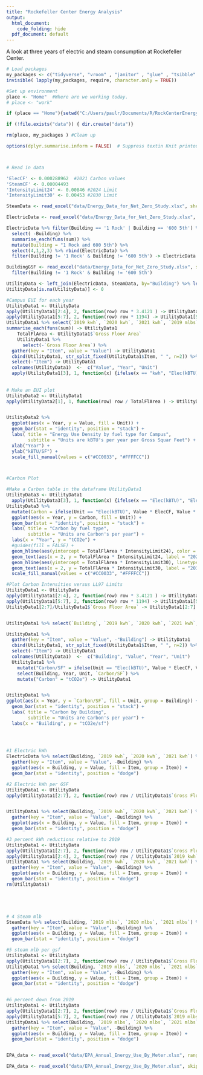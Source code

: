 ```yaml
---
title: "Rockefeller Center Energy Analysis"
output:
  html_document:
    code_folding: hide
  pdf_document: default
---
```


A look at three years of electric and steam consumption at Rockefeller Center. 



```r

# Load packages 
my_packages <- c("tidyverse", "vroom" , "janitor" , "glue" , "tsibble" , "tidytext","lubridate", "fable", "tsibbledata", "ggplot2", "forecast", "tseries", "rio", "zoo", "readxl", "tsibbledata", "knitr", "kableExtra", "formattable", "scales")
invisible( lapply(my_packages, require, character.only = TRUE))

#Set up environment 
place <- "Home"  #Where are we working today. 
# place <- "work"

if (place == "Home"){setwd("C:/Users/paulr/Documents/R/RockCenterEnergyAnalysis")} else {setwd("C:/Users/prode/Documents/R/RockCenterEnergyAnalysis")}

if (!file.exists("data")) { dir.create("data")}

rm(place, my_packages ) #Clean up

options(dplyr.summarise.inform = FALSE)  # Suppress textin Knit printout. 



# Read in data

'ElecCF' <- 0.000288962  #2021 Carbon values
'SteamCF' <- 0.00004493
'IntensityLimit24' <- 0.00846 #2024 Limit
'IntensityLimit30' <- 0.00453 #2030 Limit

SteamData <- read_excel("data/Energy_Data_for_Net_Zero_Study.xlsx", sheet = "Sheet1", range = "B2:G11" , col_names = TRUE, na = "NA", col_types = NULL ) %>%  select(-5,-6)

ElectricData <- read_excel("data/Energy_Data_for_Net_Zero_Study.xlsx", sheet = "Sheet1", range = "B13:G23" , col_names = TRUE, na = "NA", col_types = NULL ) %>% select(-5,-6)

ElectricData %>% filter(Building == '1 Rock' | Building == '600 5th') %>% 
  select( -Building) %>% 
  summarise_each(funs(sum)) %>% 
  mutate(Building = "1 Rock and 600 5th") %>% 
  select(4,1,2,3) %>% rbind(ElectricData) %>% 
  filter(Building != '1 Rock' & Building != '600 5th') -> ElectricData

BuildingGSF <- read_excel("data/Energy_Data_for_Net_Zero_Study.xlsx", sheet = "Sheet1", range = "B28:C39" , col_names = TRUE, na = "NA", col_types = NULL ) %>% 
  filter(Building != '1 Rock' & Building != '600 5th')

UtilityData <- left_join(ElectricData, SteamData, by="Building") %>% left_join(BuildingGSF, by="Building")
UtilityData[is.na(UtilityData)] <- 0

#Campus EUI for each year 
UtilityData1 <- UtilityData 
apply(UtilityData1[2:4], 2, function(row) row * 3.4121 ) -> UtilityData1[2:4]
apply(UtilityData1[5:7], 2, function(row) row * 1194) -> UtilityData1[5:7]
UtilityData1 %>% select(`2019 kwh`, `2020 kwh`, `2021 kwh`, `2019 mlbs`, `2020 mlbs`, `2021 mlbs`, `Gross Floor Area`) %>%
summarise_each(funs(sum)) -> UtilityData1
    TotalFlArea <- UtilityData1$`Gross Floor Area`
    UtilityData1 %>% 
      select(-`Gross Floor Area`) %>% 
  gather(key = "Item", value = "Value") -> UtilityData1
  cbind(UtilityData1, str_split_fixed(UtilityData1$Item, " ", n=2)) %>% 
  select(-"Item") -> UtilityData1 
  colnames(UtilityData1)  <-  c("Value", "Year", "Unit") 
  apply(UtilityData1[3], 1, function(x) {ifelse(x == "kwh", "Elec(kBTU)", "Steam(kBTU)")}) -> UtilityData1[3]
  
  
# Make an EUI plot 
UtilityData2 <- UtilityData1
apply(UtilityData2[1], 1, function(row) row / TotalFlArea ) -> UtilityData2[1]


UtilityData2 %>% 
  ggplot(aes(x = Year, y = Value, fill = Unit)) +
  geom_bar(stat = "identity", position = "stack") +
  labs( title = "Energy Use Density by fuel type for Campus",
        subtitle = "Units are kBTU's per year per Gross Squar Feet") +
  xlab("Year") +
  ylab("kBTU/SF") +
  scale_fill_manual(values = c("#CC0033", "#FFFFCC"))



#Carbon Plot

#Make a Carbon table in the dataframe UtilityData1
UtilityData3 <- UtilityData1
  apply(UtilityData3[3], 1, function(x) {ifelse(x == "Elec(kBTU)", "Elect(tCO2e)", "Steam(tCO2e)")}) -> UtilityData3[3]
UtilityData3 %>% 
  mutate(Carbon = ifelse(Unit == "Elec(kBTU)", Value * ElecCF, Value * SteamCF)) %>% 
  ggplot(aes(x = Year, y = Carbon, fill = Unit)) +
  geom_bar(stat = "identity", position = "stack") +
  labs( title = "Carbon by fuel type",
        subtitle = "Units are Carbon's per year") +
  labs(x = "Year", y = "tCO2e") +
  #guides(fill = FALSE) +
  geom_hline(aes(yintercept = TotalFlArea * IntensityLimit24), color = "blue", linetype = "dashed", size = 0.75) +
  geom_text(aes(x = 2, y = TotalFlArea * IntensityLimit24, label = "2024 Carbon Limit"), hjust = 1, vjust = 1.25 , color = "blue") +
  geom_hline(aes(yintercept = TotalFlArea * IntensityLimit30), linetype = "dashed", color = "blue", size = 0.5, alpha = 0.5) +
  geom_text(aes(x = 2, y = TotalFlArea * IntensityLimit30, label = "2030 Carbon Limit"), hjust = 0, vjust = -.2 , color = "blue", alpha = 0.1) +
  scale_fill_manual(values = c("#CC0033", "#FFFFCC"))


```
```r

#Plot Carbon Intensities versus LL97 Limits 
UtilityData1 <- UtilityData 
apply(UtilityData1[2:4], 2, function(row) row * 3.4121 ) -> UtilityData1[2:4]
apply(UtilityData1[5:7], 2, function(row) row * 1194) -> UtilityData1[5:7]
UtilityData1[2:7]/UtilityData1$`Gross Floor Area` -> UtilityData1[2:7]


UtilityData1 %>% select(`Building`, `2019 kwh`, `2020 kwh`, `2021 kwh`, `2019 mlbs`, `2020 mlbs`, `2021 mlbs`) -> UtilityData1

UtilityData1 %>% 
  gather(key = "Item", value = "Value", -"Building") -> UtilityData1
  cbind(UtilityData1, str_split_fixed(UtilityData1$Item, " ", n=2)) %>% 
  select(-"Item") -> UtilityData1 
  colnames(UtilityData1)  <-  c("Building", "Value", "Year", "Unit") 
  UtilityData1 %>% 
    mutate("Carbon/SF" = ifelse(Unit == "Elec(kBTU)", Value * ElecCF, Value * SteamCF)) %>% 
    select(Building, Year, Unit, `Carbon/SF`) %>% 
    mutate("Carbon" = "tCO2e") -> UtilityData1


UtilityData1 %>%   
ggplot(aes(x = Year, y = `Carbon/SF`, fill = Unit, group = Building)) +
  geom_bar(stat = "identity", position = "stack") +
  labs( title = "Carbon by Building",
        subtitle = "Units are Carbon's per year") +
  labs(x = "Building", y = "tCO2e/sf")
  
  



```




```r

#1 Electric kWh
ElectricData %>% select(Building, `2019 kwh`, `2020 kwh`, `2021 kwh`) %>% 
  gather(key = "Item", value = "Value", -Building) %>%
  ggplot(aes(x = Building, y = Value, fill = Item, group = Item)) +
  geom_bar(stat = "identity", position = "dodge")

#2 Electric kWh per GSF 
UtilityData1 <- UtilityData
apply(UtilityData1[2:7], 2, function(row) row / UtilityData1$`Gross Floor Area`) -> UtilityData1[2:7]


UtilityData1 %>% select(Building, `2019 kwh`, `2020 kwh`, `2021 kwh`) %>% 
  gather(key = "Item", value = "Value", -Building) %>% 
  ggplot(aes(x = Building, y = Value, fill = Item, group = Item)) +
  geom_bar(stat = "identity", position = "dodge")

#3 percent kWh reductions relative to 2019 
UtilityData1 <- UtilityData
apply(UtilityData1[2:7], 2, function(row) row / UtilityData1$`Gross Floor Area`) -> UtilityData1[2:7]
apply(UtilityData1[2:4], 2, function(row) row / UtilityData1$`2019 kwh`) -> UtilityData1[2:4]
UtilityData1 %>% select(Building, `2019 kwh`, `2020 kwh`, `2021 kwh`) %>% 
  gather(key = "Item", value = "Value", -Building) %>% 
  ggplot(aes(x = Building, y = Value, fill = Item, group = Item)) +
  geom_bar(stat = "identity", position = "dodge")
rm(UtilityData1)





# 4 Steam mlb 
SteamData %>% select(Building, `2019 mlbs`, `2020 mlbs`, `2021 mlbs`) %>% 
  gather(key = "Item", value = "Value", -Building) %>%
  ggplot(aes(x = Building, y = Value, fill = Item, group = Item)) +
  geom_bar(stat = "identity", position = "dodge")

#5 steam mlb per gsf 
UtilityData1 <- UtilityData
apply(UtilityData1[2:7], 2, function(row) row / UtilityData1$`Gross Floor Area`) -> UtilityData1[2:7]
UtilityData1 %>% select(Building, `2019 mlbs`, `2020 mlbs`, `2021 mlbs`) %>% 
  gather(key = "Item", value = "Value", -Building) %>% 
  ggplot(aes(x = Building, y = Value, fill = Item, group = Item)) +
  geom_bar(stat = "identity", position = "dodge")


#6 percent down from 2019
UtilityData1 <- UtilityData
apply(UtilityData1[2:7], 2, function(row) row / UtilityData1$`Gross Floor Area`) -> UtilityData1[2:7]
apply(UtilityData1[5:7], 2, function(row) row / UtilityData1$`2019 mlbs`) -> UtilityData1[5:7]
UtilityData1 %>% select(Building, `2019 mlbs`, `2020 mlbs`, `2021 mlbs`) %>% 
  gather(key = "Item", value = "Value", -Building) %>% 
  ggplot(aes(x = Building, y = Value, fill = Item, group = Item)) +
  geom_bar(stat = "identity", position = "dodge")



```


```r


EPA_data <- read_excel("data/EPA_Annual_Energy_Use_By_Meter.xlsx", range = "A6:BB155" , col_names = FALSE, na = "NA", col_types = NULL )

EPA_data <- read_excel("data/EPA_Annual_Energy_Use_By_Meter.xlsx", skip = 4)


```
